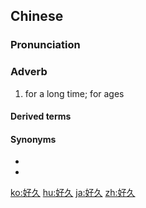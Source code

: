 ==Chinese==
{{zh-forms}}

===Pronunciation===
{{zh-pron
|m=hǎojiǔ
|c=hou2 gau2
|h=pfs=hó-kiú
|cat=adv
}}

===Adverb===
{{zh-adv}}

# for a long time; for ages

====Derived terms====
{{zh-der|好久不見:hǎojiǔbujiàn}}

====Synonyms====
* {{zh-l|久久}}
* {{zh-l|許久}}

{{zh-cat|Elementary}}

[[ko:好久]]
[[hu:好久]]
[[ja:好久]]
[[zh:好久]]